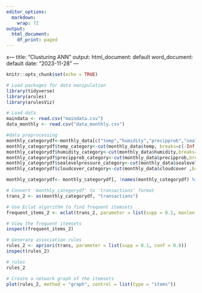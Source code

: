 ```yaml
---
editor_options:
  markdown:
    wrap: 72
output:
  html_document:
    df_print: paged
---
```


x--- title: "Clusturing ANN" output: html_document: default word_document: default
date: "2023-11-28" ---

```r
knitr::opts_chunk$set(echo = TRUE)
```

```r
# Load packages for data manipulation
library(tidyverse)
library(arules)
library(arulesViz)

# Load data
maindata <- read.csv("maindata.csv")
data_monthly <- read.csv("data_monthly.csv")
```


```r
#data preprocessing
monthly_categorydf<-monthly_data[c("temp","humidity","precipprob","sealevelpressure","cloudcover")]
monthly_categorydf$temp_category<-cut(monthly_data$temp, breaks=c(-Inf,15,20,25,30,Inf), labels=c("Cold","Chilly","Mild","Warm","Hot"), include.lowest=TRUE)
monthly_categorydf$humidity_category<-cut(monthly_data$humidity,breaks=c(-Inf,20,30,40,50,Inf),labels=c("very low","low","moderate","high","very high"),include.lowest=TRUE)
monthly_categorydf$precipprob_category<-cut(monthly_data$precipprob,breaks=c(-Inf,15,30,45,60,Inf),labels=c("very low","low","moderate","high","very high"),include.lowest=TRUE)
monthly_categorydf$sealevelpressure_category<-cut(monthly_data$sealevelpressure,breaks=c(-Inf,1005,1010,1015,1020,Inf),labels=c("very low","low","moderate","high","very high"),include.lowest=TRUE)
monthly_categorydf$cloudcover_category<-cut(monthly_data$cloudcover ,breaks=c(-Inf,15,30,45,60,Inf),labels=c("very weak","weak","moderate","strong","very strong"),include.lowest=TRUE)

monthly_categorydf<- monthly_categorydf[, !names(monthly_categorydf) %in% c("temp","humidity","precipprob","sealevelpressure","cloudcover")]

# Convert 'monthly_categorydf' to 'transactions' format
trans_2 <- as(monthly_categorydf, "transactions")

# Use Eclat algorithm to find frequent itemsets
frequent_items_2 <- eclat(trans_2, parameter = list(supp = 0.1, maxlen = 5))

# View the frequent itemsets
inspect(frequent_items_2)

# Generate association rules
rules_2 <- apriori(trans, parameter = list(supp = 0.1, conf = 0.8))
inspect(rules_2)

# rules
rules_2

# Create a network graph of the itemsets
plot(rules_2, method = "graph", control = list(type = "items"))
```




